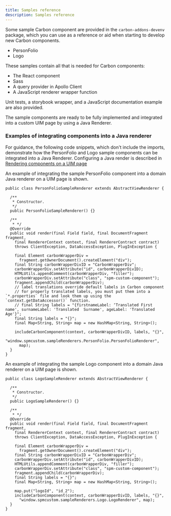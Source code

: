 ```yaml
---
title: Samples reference
description: Samples reference
---
```


Some sample Carbon component are provided in the `carbon-addons-devenv` package, which you can use as a reference or aid when starting to develop new Carbon components.

  - PersonFolio
  - Logo

These samples contain all that is needed for Carbon components:

 - The React component
 - Sass
 - A query provider in Apollo Client
 - A JavaScript renderer wrapper function

 Unit tests, a storybook wrapper, and a JavaScript documentation example are also provided.

The sample components are ready to be fully implemented and integrated into a custom UIM page by using a Java Renderer.

### Examples of integrating components into a Java renderer
For guidance, the following code snippets, which don't include the imports, demonstrate how the PersonFolio and Logo sample components can be integrated into a Java Renderer. Configuring a Java render is described in [Rendering components on a UIM page](spm-uim-integration)

An example of integrating the sample PersonFolio component into a domain Java renderer on a UIM page is shown.

```
public class PersonFolioSampleRenderer extends AbstractViewRenderer {

  /**
   * Constructor.
   */
  public PersonFolioSampleRenderer() {}

  /**
   * */
  @Override
  public void render(final Field field, final DocumentFragment fragment,
    final RendererContext context, final RendererContract contract)
    throws ClientException, DataAccessException, PlugInException {

    final Element carbonWrapperDiv =
      fragment.getOwnerDocument().createElement("div");
    final String carbonWrapperDivID = "CarbonWrapperDiv";
    carbonWrapperDiv.setAttribute("id", carbonWrapperDivID);
    HTMLUtils.appendComment(carbonWrapperDiv, "filler");
    carbonWrapperDiv.setAttribute("class", "spm-custom-component");
    fragment.appendChild(carbonWrapperDiv);
    // label translations override default labels in Carbon component
    // for properly translated labels, you must put them into a `*.properties` file and look them up using the `context.getDataAccessor()` function.
    // final String labels = "{firstnameLabel: ‘Translated First name', surnameLabel: 'Translated  Surname', ageLabel: 'Translated  Age'}";
    final String labels = "{}";
    final Map<String, String> map = new HashMap<String, String>();

    includeCarbonComponent(context, carbonWrapperDivID, labels, "{}",
      "window.spmcustom.sampleRenderers.PersonFolio.PersonFolioRenderer",
      map);
  }
}
```

An example of integrating the sample Logo component into a domain Java renderer on a UIM page is shown.

```
public class LogoSampleRenderer extends AbstractViewRenderer {

  /**
   * Constructor.
   */
  public LogoSampleRenderer() {}

  /**
   * */
  @Override
  public void render(final Field field, final DocumentFragment fragment,
    final RendererContext context, final RendererContract contract)
    throws ClientException, DataAccessException, PlugInException {

    final Element carbonWrapperDiv =
      fragment.getOwnerDocument().createElement("div");
    final String carbonWrapperDivID = "CarbonWrapperDiv";
    carbonWrapperDiv.setAttribute("id", carbonWrapperDivID);
    HTMLUtils.appendComment(carbonWrapperDiv, "filler");
    carbonWrapperDiv.setAttribute("class", "spm-custom-component");
    fragment.appendChild(carbonWrapperDiv);
    final String labels = "{}";
    final Map<String, String> map = new HashMap<String, String>();

    map.put("logoId", "id_2");
    includeCarbonComponent(context, carbonWrapperDivID, labels, "{}",
      "window.spmcustom.sampleRenderers.Logo.LogoRenderer", map);
  }
}
```

